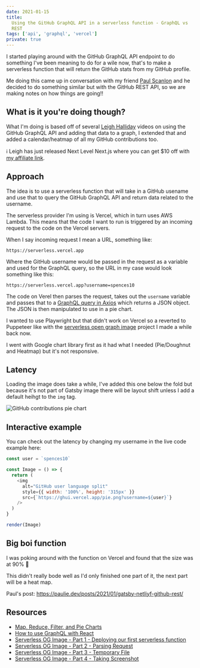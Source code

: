 ```yaml
---
date: 2021-01-15
title:
  Using the GitHub GraphQL API in a serverless function - GraphQL vs
  REST
tags: ['api', 'graphql', 'vercel']
private: true
---
```


I started playing around with the GitHub GraphQL API endpoint to do
something I've been meaning to do for a wile now, that's to make a
serverless function that will return the GitHub stats from my GitHub
profile.

Me doing this came up in conversation with my friend [Paul Scanlon]
and he decided to do something similar but with the GitHub REST API,
so we are making notes on how things are going!!

## What is it you're doing though?

What I'm doing is based off of several [Leigh Halliday] videos on
using the GitHub GraphQL API and adding that data to a graph, I
extended that and added a calendar/heatmap of all my GitHub
contributions too.

ℹ Leigh has just released Next Level Next.js where you can get $10 off
with [my affiliate link].

## Approach

The idea is to use a serverless function that will take in a GitHub
usename and use that to query the GitHub GraphQL API and return data
related to the username.

The serverless provider I'm using is Vercel, which in turn uses AWS
Lambda. This means that the code I want to run is triggered by an
incoming request to the code on the Vercel servers.

When I say incoming request I mean a URL, something like:

```url
https://serverless.vercel.app
```

Where the GitHub username would be passed in the request as a variable
and used for the GraphQL query, so the URL in my case would look
something like this:

```url
https://serverless.vercel.app?username=spences10
```

The code on Verel then parses the request, takes out the `username`
variable and passes that to a [GraphQL query in Axios] which returns a
JSON object. The JSON is then manipulated to use in a pie chart.

I wanted to use Playwright but that didn't work on Vercel so a
reverted to Puppeteer like with the [serverless open graph image]
project I made a while back now.

I went with Google chart library first as it had what I needed
(Pie/Doughnut and Heatmap) but it's not responsive.

## Latency

Loading the image does take a while, I've added this one below the
fold but because it's not part of Gatsby image there will be layout
shift unless I add a default heihgt to the `img` tag.

![GitHub contributions pie chart]

## Interactive example

You can check out the latency by changing my username in the live code
example here:

```js react-live
const user = `spences10`

const Image = () => {
  return (
    <img
      alt="GitHub user language split"
      style={{ width: '100%', height: '315px' }}
      src={`https://ghui.vercel.app/pie.png?username=${user}`}
    />
  )
}

render(Image)
```

## Big boi function

I was poking around with the function on Vercel and found that the
size was at 90% 😬

This didn't really bode well as I'd only finished one part of it, the
next part will be a heat map.

<Tweet tweetLink="spences10/status/1348182082808328192" />

Paul's post:
https://paulie.dev/posts/2021/01/gatsby-netliyf-github-rest/

## Resources

- [Map, Reduce, Filter, and Pie Charts]
- [How to use GraphQL with React]
- [Serverless OG Image - Part 1 - Deploying our first serverless
  function]
- [Serverless OG Image - Part 2 - Parsing Request]
- [Serverless OG Image - Part 3 - Temporary File]
- [Serverless OG Image - Part 4 - Taking Screenshot]

<!-- Links -->

[paul scanlon]: https://twitter.com/PaulieScanlon
[serverless open graph image]:
  https://scottspence.com/2020/04/30/serverless-og-images/
[leigh halliday]: https://www.youtube.com/user/leighhalliday
[map, reduce, filter, and pie charts]:
  https://www.youtube.com/watch?v=28StAxSjyIU&t=2173s
[how to use graphql with react]:
  https://www.youtube.com/watch?v=AUiUZ29pae4&t=1240s
[serverless og image - part 1 - deploying our first serverless function]:
  https://www.youtube.com/watch?v=Al3tCJKOydY&t=591s
[serverless og image - part 2 - parsing request]:
  https://www.youtube.com/watch?v=ANedwsfXpO0
[serverless og image - part 3 - temporary file]:
  https://www.youtube.com/watch?v=KlLgjuUQoJs
[serverless og image - part 4 - taking screenshot]:
  https://www.youtube.com/watch?v=ZjGCiBpDZ7g&t=378s
[my affiliate link]:
  http://courses.leighhalliday.com/next-level-next-js?coupon=SCOTT
[graphql query in axios]:
  https://scottspence.com/2021/01/02/get-graphql-data-with-axios/

<!-- Images -->

[github contributions pie chart]:
  https://ghui.vercel.app/pie.png?username=spences10
